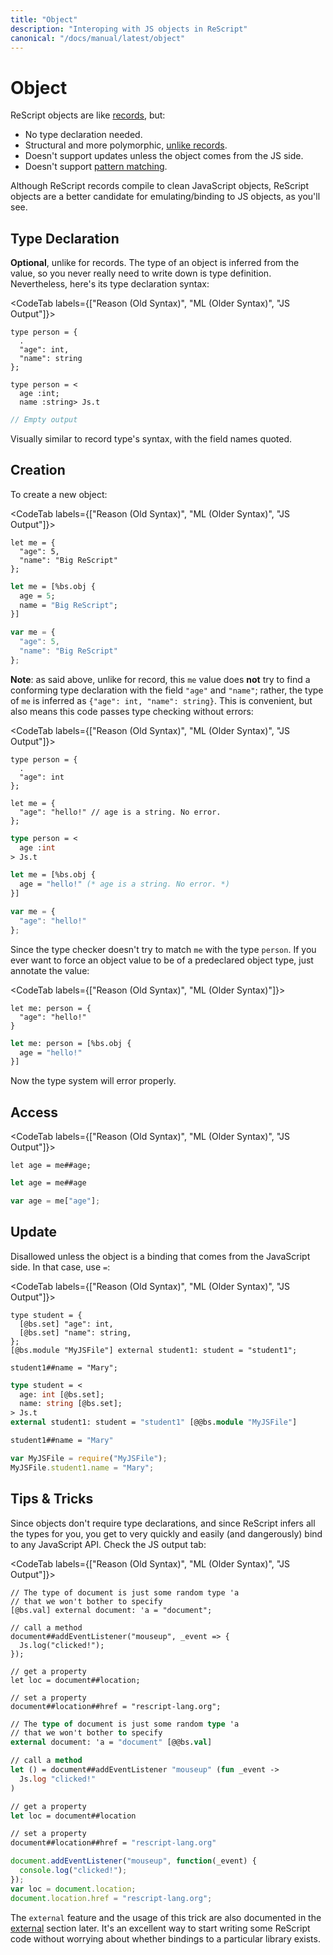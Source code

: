 ```yaml
---
title: "Object"
description: "Interoping with JS objects in ReScript"
canonical: "/docs/manual/latest/object"
---
```


# Object

ReScript objects are like [records](record.md), but:

- No type declaration needed.
- Structural and more polymorphic, [unlike records](record.md#record-types-are-found-by-field-name).
- Doesn't support updates unless the object comes from the JS side.
- Doesn't support [pattern matching](pattern-matching-destructuring.md).

<!-- TODO: support update man -->

Although ReScript records compile to clean JavaScript objects, ReScript objects are a better candidate for emulating/binding to JS objects, as you'll see.

## Type Declaration

**Optional**, unlike for records. The type of an object is inferred from the value, so you never really need to write down is type definition. Nevertheless, here's its type declaration syntax:

<CodeTab labels={["Reason (Old Syntax)", "ML (Older Syntax)", "JS Output"]}>

```re
type person = {
  .
  "age": int,
  "name": string
};
```
```re
type person = <
  age :int;
  name :string> Js.t
```
```js
// Empty output
```

</CodeTab>

Visually similar to record type's syntax, with the field names quoted.

## Creation

To create a new object:

<CodeTab labels={["Reason (Old Syntax)", "ML (Older Syntax)", "JS Output"]}>

```re
let me = {
  "age": 5,
  "name": "Big ReScript"
};
```
```ml
let me = [%bs.obj {
  age = 5;
  name = "Big ReScript";
}]
```
```js
var me = {
  "age": 5,
  "name": "Big ReScript"
};
```

</CodeTab>

**Note**: as said above, unlike for record, this `me` value does **not** try to find a conforming type declaration with the field `"age"` and `"name"`; rather, the type of `me` is inferred as `{"age": int, "name": string}`. This is convenient, but also means this code passes type checking without errors:

<CodeTab labels={["Reason (Old Syntax)", "ML (Older Syntax)", "JS Output"]}>

```re
type person = {
  .
  "age": int
};

let me = {
  "age": "hello!" // age is a string. No error.
};
```
```ml
type person = <
  age :int
> Js.t

let me = [%bs.obj {
  age = "hello!" (* age is a string. No error. *)
}]
```
```js
var me = {
  "age": "hello!"
};
```

</CodeTab>

Since the type checker doesn't try to match `me` with the type `person`. If you ever want to force an object value to be of a predeclared object type, just annotate the value:

<CodeTab labels={["Reason (Old Syntax)", "ML (Older Syntax)"]}>

```re
let me: person = {
  "age": "hello!"
}
```
```ml
let me: person = [%bs.obj {
  age = "hello!"
}]
```

</CodeTab>

Now the type system will error properly.

## Access

<CodeTab labels={["Reason (Old Syntax)", "ML (Older Syntax)", "JS Output"]}>

```re
let age = me##age;
```
```ml
let age = me##age
```
```js
var age = me["age"];
```

</CodeTab>

## Update

Disallowed unless the object is a binding that comes from the JavaScript side. In that case, use `=`:

<CodeTab labels={["Reason (Old Syntax)", "ML (Older Syntax)", "JS Output"]}>

```re
type student = {
  [@bs.set] "age": int,
  [@bs.set] "name": string,
};
[@bs.module "MyJSFile"] external student1: student = "student1";

student1##name = "Mary";
```
```ml
type student = <
  age: int [@bs.set];
  name: string [@bs.set];
> Js.t
external student1: student = "student1" [@@bs.module "MyJSFile"]

student1##name = "Mary"
```
```js
var MyJSFile = require("MyJSFile");
MyJSFile.student1.name = "Mary";
```

</CodeTab>

## Tips & Tricks

Since objects don't require type declarations, and since ReScript infers all the types for you, you get to very quickly and easily (and dangerously) bind to any JavaScript API. Check the JS output tab:

<CodeTab labels={["Reason (Old Syntax)", "ML (Older Syntax)", "JS Output"]}>

```re
// The type of document is just some random type 'a
// that we won't bother to specify
[@bs.val] external document: 'a = "document";

// call a method
document##addEventListener("mouseup", _event => {
  Js.log("clicked!");
});

// get a property
let loc = document##location;

// set a property
document##location##href = "rescript-lang.org";
```
```ml
// The type of document is just some random type 'a
// that we won't bother to specify
external document: 'a = "document" [@@bs.val]

// call a method
let () = document##addEventListener "mouseup" (fun _event ->
  Js.log "clicked!"
)

// get a property
let loc = document##location

// set a property
document##location##href = "rescript-lang.org"
```
```js
document.addEventListener("mouseup", function(_event) {
  console.log("clicked!");
});
var loc = document.location;
document.location.href = "rescript-lang.org";
```

</CodeTab>

The `external` feature and the usage of this trick are also documented in the [external](external#tips--tricks) section later. It's an excellent way to start writing some ReScript code without worrying about whether bindings to a particular library exists.

